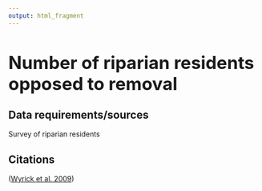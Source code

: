 ```yaml
---
output: html_fragment
---
```


<style type="text/css">
  h1{
  font-size: 2.5em;
}
</style>

# Number of riparian residents opposed to removal

## Data requirements/sources
Survey of riparian residents

## Citations
([Wyrick et al. 2009](https://doi.org/10.1016/j.jenvman.2008.07.027))